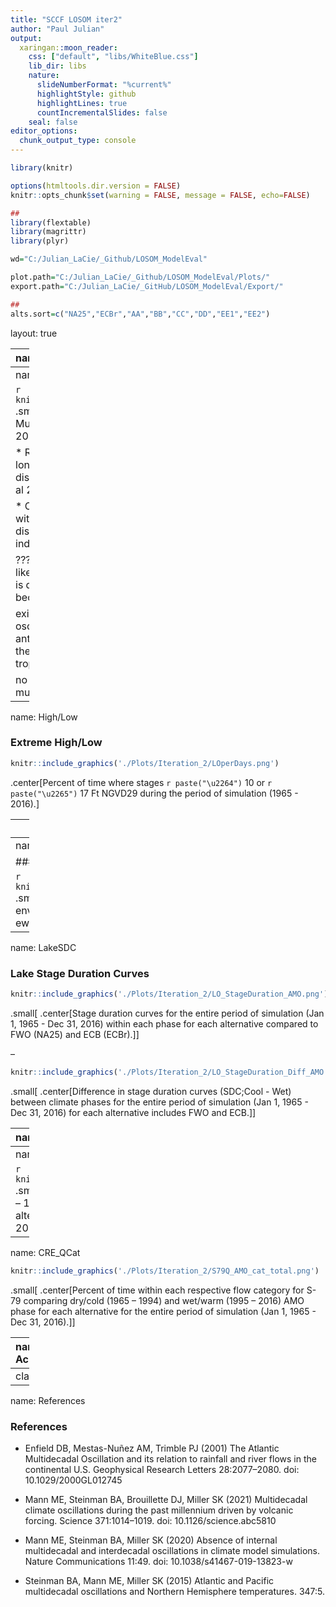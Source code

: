 ```yaml
---
title: "SCCF LOSOM iter2"
author: "Paul Julian"
output:
  xaringan::moon_reader:
    css: ["default", "libs/WhiteBlue.css"]
    lib_dir: libs
    nature:
      slideNumberFormat: "%current%" 
      highlightStyle: github
      highlightLines: true
      countIncrementalSlides: false
    seal: false
editor_options: 
  chunk_output_type: console
---
```


```r
library(knitr)

options(htmltools.dir.version = FALSE)
knitr::opts_chunk$set(warning = FALSE, message = FALSE, echo=FALSE)

##
library(flextable)
library(magrittr)
library(plyr)

wd="C:/Julian_LaCie/_Github/LOSOM_ModelEval"

plot.path="C:/Julian_LaCie/_Github/LOSOM_ModelEval/Plots/"
export.path="C:/Julian_LaCie/_GitHub/LOSOM_ModelEval/Export/"

##
alts.sort=c("NA25","ECBr","AA","BB","CC","DD","EE1","EE2")
```

layout: true

<div class="my-footer">
<span>  </span>
</div>

---
name: title
class: left, middle

### Lake Okeechobee System Operating Manual

.pull-left[
#### Iteration 2 Modeling - <br>Evaluation Technical workshop<br>Climate perspective

*Sanibel-Captiva Conservation Foundation*

*Conservancy of Southwest Florida*

`r paste(format(as.Date("2021-06-29"),"%B %d, %Y"),"<br>(Updated:", format(as.Date(Sys.Date()),"%B %d, %Y"),")")`

]
<!-- this ends up being the title slide since seal = FALSE-->

.pull-right[
```r
knitr::include_graphics('./Plots/SCCF Logo knockout_c.png')
```

```r
knitr::include_graphics('./Plots/ConSWFL.jpeg')
```

]

.footnote[
Paul Julian PhD [`r fontawesome::fa("fas fa-envelope")`](mailto: pjulian@sccf.org)
]

---
name: climate

```r

knitr::include_graphics('./Plots/Kaplan_AMO.png')
```
.small[
.center[Monthly observed Atlantic Multidecadal Oscillation (AMO) Index from 1856 to 2021 for the northern Atlantic (Enfield et al. 2001).]
]


* Recent debate on AMO index suggest decadal or longer-term internal oscillatory signals that
are distinguishable from climatic noise (see Steinman et al 2015; Mann et al 2020; Mann et al 2021).

* Only variability in the interannual range associated with the El Niño/Southern Oscillation is found to be distinguishable from the noise background.
  * Still an indicator of warm/cool phase shift. 

???
Mann et al 2021
indicates that apparent AMO like oscillatory variability during the past millennium is driven exclusively by volcanic radiative forcing because

existence of externally forced multidecadal oscillations that are a consequence of competing anthropogenic forcings during the historical era and the coincidental multidecadal pacing of explosive tropical volcanic activity in past centuries

no compelling evidence for a purely internal multidecadal AMO-like cycle.

---
name: High/Low

### Extreme High/Low

```r

knitr::include_graphics('./Plots/Iteration_2/LOperDays.png')
```

.center[Percent of time where stages `r paste("\u2264")` 10 or `r paste("\u2265")` 17 Ft NGVD29 during the period of simulation (1965 - 2016).]

---
name: High/Low2

### Extreme High/Low

```r

knitr::include_graphics('./Plots/Iteration_2/LO_AMO_perDays.png')
```

.center[Percent of time where stages `r paste("\u2264")` 10 or `r paste("\u2265")` 17 Ft NGVD29 during the period of simulation (1965 - 2016) broken down into dry (1965-1994) and wet (1995-2016) phases.]

---
name: StageEnvelope

### Lake Stage Envelope

```r

knitr::include_graphics('./Plots/Iteration_2/LakeO_Env_AMO.png')
```
.small[
.center[Percent of time within normal and recovery stage envelope during dry (1965-1994) and wet (1995-2016) phases for ewach alternative.]
]


---
name: LakeSDC

### Lake Stage Duration Curves

```r

knitr::include_graphics('./Plots/Iteration_2/LO_StageDuration_AMO.png')
```
.small[
.center[Stage duration curves for the entire period of simulation (Jan 1, 1965 - Dec 31, 2016) within each phase for each alternative compared to FWO (NA25) and ECB (ECBr).]
]

--

```r

knitr::include_graphics('./Plots/Iteration_2/LO_StageDuration_Diff_AMO.png')
```
.small[
.center[Difference in stage duration curves (SDC;Cool - Wet) between climate phases for the entire period of simulation (Jan 1, 1965 - Dec 31, 2016) for each alternative includes FWO and ECB.]
]

---
name: CRE

.left-column[
<br>
Daily time-series of S79 discharges for each alternative with mean discharge for dry/cold (1965 – 1994) and wet/warm (1995 – 2016) AMO phase depicted (red and blue, respectively).
]

.right-column[
```r

knitr::include_graphics('./Plots/Iteration_2/S79Q_AMO_TS.png')
```

]

---
name: CRE_bxp

```r

knitr::include_graphics('./Plots/Iteration_2/S79Q_AMO_bxp.png')
```
.small[
.center[Boxplot of daily discharge comparing dry/cold (1965 – 1994) and wet/warm (1995 – 2016) AMO phase for each alternative for the entire period of simulation (Jan 1, 1965 - Dec 31, 2016).]
]

---
name: CRE_QCat

```r

knitr::include_graphics('./Plots/Iteration_2/S79Q_AMO_cat_total.png')
```

.small[
.center[Percent of time within each respective flow category for S-79 comparing dry/cold (1965 – 1994) and wet/warm (1995 – 2016) AMO phase for each alternative for the entire period of simulation (Jan 1, 1965 - Dec 31, 2016).]
]

---
name: Acknowledgments

### Acknowledgments

```r
knitr::include_graphics("https://www.sfwmd.gov/sites/default/files/documents/sfwmd-seal-hq.png")
```
South Florida Water Management District ([DBHYDRO](https://www.sfwmd.gov/science-data/dbhydro))


```r
knitr::include_graphics("https://www.publications.usace.army.mil/Portals/76/Publications/EngineerStandardsGraphics/gs-03.gif")
```
US Army Corps of Engineers ([USACE LOSOM](https://www.saj.usace.army.mil/LOSOM/))

  * Interagency Modeling Center

[HTML Slide deck](https://sccf-tech.github.io/slides/LOSOM/SCCF_iter2_TechWorkshopClimate) | [PDF Slide deck](https://sccf-tech.github.io/slides/LOSOM/SCCF_iter2_TechWorkshopClimate.pdf) | [RMarkdown Source](https://github.com/SwampThingPaul/LOSOM_ModelEval) &copy; Julian (2021) [![Creative Commons License](https://i.creativecommons.org/l/by/4.0/88x31.png)](http://creativecommons.org/licenses/by/4.0/)

[Script]()

[Additional Supplemental Slides](https://sccf-tech.github.io/slides/LOSOM/SCCF_iter2_LOSOM)
[Workshop #1 Presentation](https://sccf-tech.github.io/slides/LOSOM/SCCF_iter2_TechWorkshop)


.pull-left[
```r
knitr::include_graphics('./Plots/SCCF Logo knockout_c.png')
```
]

.pull-right[
```r
knitr::include_graphics('./Plots/ConSWFL.jpeg')
```
]


---
class: inverse

---
name: References

### References

* Enfield DB, Mestas-Nuñez AM, Trimble PJ (2001) The Atlantic Multidecadal Oscillation and its relation to rainfall and river flows in the continental U.S. Geophysical Research Letters 28:2077–2080. doi: 10.1029/2000GL012745

* Mann ME, Steinman BA, Brouillette DJ, Miller SK (2021) Multidecadal climate oscillations during the past millennium driven by volcanic forcing. Science 371:1014–1019. doi: 10.1126/science.abc5810

* Mann ME, Steinman BA, Miller SK (2020) Absence of internal multidecadal and interdecadal oscillations in climate model simulations. Nature Communications 11:49. doi: 10.1038/s41467-019-13823-w

* Steinman BA, Mann ME, Miller SK (2015) Atlantic and Pacific multidecadal oscillations and Northern Hemisphere temperatures. 347:5.

